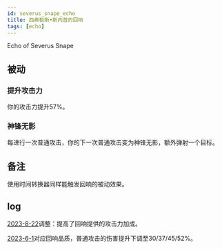 ```yaml
---
id: severus_snape_echo
title: 西弗勒斯•斯内普的回响
tags: [echo]
---
```


Echo of Severus Snape

<!--truncate-->

## 被动

### 提升攻击力

你的攻击力提升57%。

### 神锋无影

每进行一次普通攻击，你的下一次普通攻击变为神锋无影，额外弹射一个目标。

## 备注

使用时间转换器同样能触发回响的被动效果。

## log

[2023-8-22](/blog/230822-update-annc#adjustment)调整：提高了回响提供的攻击力加成。

[2023-6-1](/blog/230601-update-annc#adjustment)对应回响品质，普通攻击的伤害提升下调至30/37/45/52%。